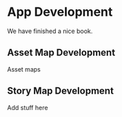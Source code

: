 # App Development

We have finished a nice book.

## Asset Map Development

Asset maps

## Story Map Development

Add stuff here


